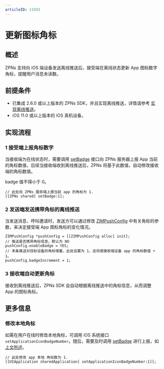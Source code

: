 ```yaml
---
articleID: 11593
---
```

# 更新图标角标


## 概述

ZPNs 支持向 iOS 端设备发送离线推送后，接受端在离线状态更新 App 图标数字角标，提醒用户消息未读数。

## 前提条件

- 已集成 2.6.0 或以上版本的 ZPNs SDK，并且实现离线推送，详情请参考 [实现离线推送](./../Implement%20offline%20push%20notification.mdx)。 
- iOS 11.0 或以上版本的 iOS 真机设备。

## 实现流程

### 1 接受端上报角标数字

当接收端为在线状态时，需要调用 [setBadge](@setBadge) 接口向 ZPNs 服务器上报 App 当前的角标数值，后续当接收端收到离线推送后，ZPNs 将基于此数值，自动修改接收端的角标数值。

<Note title="说明">
badge 值不得小于 0。
</Note>

```objc
// 此处向 ZPNs 服务端上报当前 app 的角标为 1.
[[ZPNs shared] setBadge:1];
```

### 2 发送端发送携带角标的离线推送

当发送消息、呼叫邀请时，发送方可以通过修改 [ZIMPushConfig](@-ZIMPushConfig) 中有关角标的参数，来决定接受端 App 图标角标的变化情况。

```objc
ZIMPushConfig *pushConfig = [[ZIMPushConfig alloc] init];
// 推送是否携带角标信息，默认为 NO
pushConfig.enableBadge = YES;
// 本条推送对目标设备的角标增量，此处设置为 1，这将使接收端设备 app 的角标数值 + 1。
pushConfig.badgeIncrement = 1;
```

### 3 接收端自动更新角标

接收到离线推送后，ZPNs SDK 会自动根据离线推送中的角标信息，从而调整 App 的图标角标。

## 更多信息
 
### 修改本地角标

如需在用户在线时修改本地角标，可调用 iOS 系统接口 `setApplicationIconBadgeNumber`。随后，需要及时调用 [setBadge](@setBadge) 进行上报，如 [上文所述](#3-接收端自动更新角标)。

```objc
// 此处修改 app 本地 角标数为 1.
[[UIApplication sharedApplication] setApplicationIconBadgeNumber:1]];
```